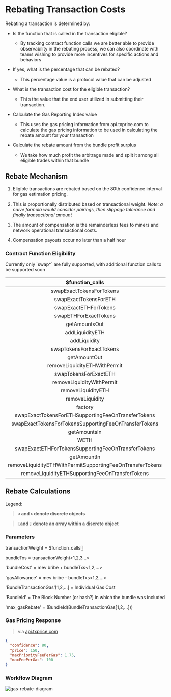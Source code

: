 
# Rebating Transaction Costs

Rebating a transaction is determined by:

- Is the function that is called in the transaction eligible?

  - By tracking contract function calls we are better able to provide
    observability in the rebating process, we can also coordinate with teams
    wishing to provide more incentives for specific actions and behaviors

- If yes, what is the percentage that can be rebated?

  - This percentage value is a protocol value that can be adjusted

- What is the transaction cost for the eligible transaction?

  - Thi s the value that the end user utilized in submitting their transaction.

- Calculate the Gas Reporting Index value

  - This uses the gas pricing information from api.txprice.com to calculate the
    gas pricing information to be used in calculating the rebate amount for your
    transaction

- Calculate the rebate amount from the bundle profit surplus
  - We take how much profit the arbitrage made and split it among all eligible
    trades within that bundle

## Rebate Mechanism

1. Eligible transactions are rebated based on the 80th confidence interval for
   gas estimation pricing.

2. This is proportionally distributed based on transactional weight. _Note: a
   naive formula would consider pairings, then slippage tolerance and finally
   transactional amount_

3. The amount of compensation is the remainderless fees to miners and network
   operational transactional costs.

4. Compensation payouts occur no later than a half hour

### Contract Function Eligibility


<Callout type="warning" emoji="⚠️">
  Currently only `swap*` are fully supported, with additional function calls to be supported soon
</Callout>


|                    **$function_calls**                    | **%eligible** |
| :-------------------------------------------------------: | :-----------: |
|                 swapExactTokensForTokens                  |      100      |
|                   swapExactTokensForETH                   |      100      |
|                   swapExactETHForTokens                   |      100      |
|                   swapETHForExactTokens                   |      100      |
|                       getAmountsOut                       |     null      |
|                      addLiquidityETH                      |      50       |
|                       addLiquidity                        |      50       |
|                 swapTokensForExactTokens                  |      100      |
|                       getAmountOut                        |     null      |
|               removeLiquidityETHWithPermit                |      100      |
|                   swapTokensForExactETH                   |      100      |
|                 removeLiquidityWithPermit                 |      25       |
|                    removeLiquidityETH                     |      25       |
|                      removeLiquidity                      |      25       |
|                          factory                          |     null      |
|    swapExactTokensForETHSupportingFeeOnTransferTokens     |       #       |
|   swapExactTokensForTokensSupportingFeeOnTransferTokens   |       #       |
|                       getAmountsIn                        |     null      |
|                           WETH                            |     null      |
|    swapExactETHForTokensSupportingFeeOnTransferTokens     |       #       |
|                        getAmountIn                        |     null      |
| removeLiquidityETHWithPermitSupportingFeeOnTransferTokens |       #       |
|      removeLiquidityETHSupportingFeeOnTransferTokens      |       #       |

## Rebate Calculations

Legend: 

> **`<` and `>` denote discrete objects**

> **`[`and `]` denote an array within a discrete object**

### Parameters

transactionWeight = $function_calls[]

bundleTxs = transactionWeight<1,2,3...>

'bundleCost' = mev bribe + bundleTxs<1,2,...>

'gasAllowance' = mev bribe - bundleTxs<1,2,...>

'BundleTransactionGas'[1,2,...] = Individual Gas Cost

'BundleId' = The Block Number (or hash?) in which the bundle was included

'max_gasRebate' = (BundleId(BundleTransactionGas[1,2,...]))

### Gas Pricing Response

> via [api.txprice.com](https://api.txprice.com)


```json
{
  "confidence": 80,
  "price": 150,
  "maxPriorityFeePerGas": 1.75,
  "maxFeePerGas": 100
}
```

### Workflow Diagram

<Image
  src="/GAS_REBATE.svg"
  alt="gas-rebate-diagram"
  width={750}
  height={750}
/>
